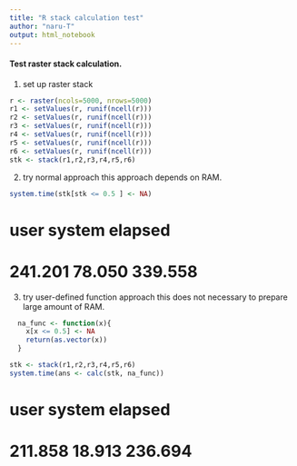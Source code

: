 ```yaml
---
title: "R stack calculation test"
author: "naru-T"
output: html_notebook
---
```


#### Test raster stack calculation. 

1. set up raster stack
```r
r <- raster(ncols=5000, nrows=5000)
r1 <- setValues(r, runif(ncell(r)))
r2 <- setValues(r, runif(ncell(r)))
r3 <- setValues(r, runif(ncell(r)))
r4 <- setValues(r, runif(ncell(r)))
r5 <- setValues(r, runif(ncell(r)))
r6 <- setValues(r, runif(ncell(r)))
stk <- stack(r1,r2,r3,r4,r5,r6)

```

2. try normal approach
this approach depends on RAM. 
```r
system.time(stk[stk <= 0.5 ] <- NA)
```
#   user  system elapsed 
# 241.201  78.050 339.558 


3. try user-defined function approach
this does not necessary to prepare large amount of RAM.
```r
  na_func <- function(x){
    x[x <= 0.5] <- NA
    return(as.vector(x))
  }

stk <- stack(r1,r2,r3,r4,r5,r6)
system.time(ans <- calc(stk, na_func))

```

#   user  system elapsed 
# 211.858  18.913 236.694 